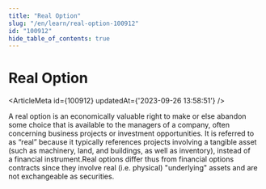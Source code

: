 ```yaml
---
title: "Real Option"
slug: "/en/learn/real-option-100912"
id: "100912"
hide_table_of_contents: true
---
```



# Real Option

<ArticleMeta id={100912} updatedAt={'2023-09-26 13:58:51'} />
<div className='border-solid border-b border-t-0 my-4 border-[var(--ifm-color-gray-300)]' />

A real option is an economically valuable right to make or else abandon some choice that is available to the managers of a company, often concerning business projects or investment opportunities. It is referred to as “real” because it typically references projects involving a tangible asset (such as machinery, land, and buildings, as well as inventory), instead of a financial instrument.Real options differ thus from financial options contracts since they involve real (i.e. physical) "underlying" assets and are not exchangeable as securities.
